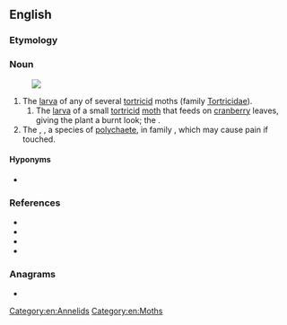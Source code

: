 ==English==

===Etymology===
{{compound|en|fire|worm}}

===Noun===
{{en-noun}}
[[File:Chloeia_flava.jpg|thumb|{{taxlink|Chloeia flava|species|ver=180317}}]]

# The [[larva]] of any of several [[tortricid]] moths (family [[Tortricidae]]).
## The [[larva]] of a small [[tortricid]] [[moth]] that feeds on [[cranberry]] leaves, giving the plant a burnt look; the {{vern|cranberry worm}}.
# The {{vern|bearded fireworm}}, {{taxlink|Chloeia flava|species|noshow=1}}, a species of [[polychaete]], in family {{taxlink|Amphinomidae|family|noshow=1}}, which may cause pain if touched.

====Hyponyms====
* {{sense|family}} {{pedia|List of Tortricidae genera}}

===References===
*{{pedia|Tortricidae}}
* {{pedia|Amphinomidae}}
* {{specieslite|Tortricidae}}
* {{specieslite|Chloeia flava}}

===Anagrams===
* {{anagrams|en|a=efimorrw|wireform}}

[[Category:en:Annelids]]
[[Category:en:Moths]]